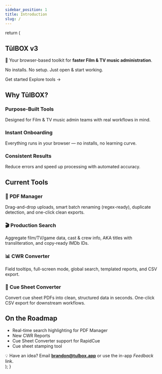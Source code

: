 ```yaml
---
sidebar_position: 1
title: Introduction
slug: /
---
```



  return (
    <main>
      <section className={styles.hero} role="banner">
        <div className={styles.heroInner}>
          <h1 className={styles.title}>TūlBOX v3</h1>
          <p className={styles.tagline}>
            🚀 Your browser-based toolkit for <strong>faster Film & TV music administration</strong>.
          </p>
          <p className={styles.sub}>No installs. No setup. Just open &amp; start working.</p>
          <div className={styles.heroCta}>
            <Link className={styles.ctaButton} to="https://tulbox.app">Get started</Link>
            <Link className={styles.ctaLink} to="/pdf-manager/overview">Explore tools →</Link>
          </div>
        </div>
      </section>
      <section className={styles.section}>
        <h2 className={styles.h2}>Why TūlBOX?</h2>
        <div className={styles.grid3}>
          <article className={styles.card}>
            <h3 className={styles.h3}>Purpose-Built Tools</h3>
            <p>Designed for Film &amp; TV music admin teams with real workflows in mind.</p>
          </article>
          <article className={styles.card}>
            <h3 className={styles.h3}>Instant Onboarding</h3>
            <p>Everything runs in your browser — no installs, no learning curve.</p>
          </article>
          <article className={styles.card}>
            <h3 className={styles.h3}>Consistent Results</h3>
            <p>Reduce errors and speed up processing with automated accuracy.</p>
          </article>
        </div>
      </section>
      <section className={styles.section}>
        <h2 className={styles.h2}>Current Tools</h2>
        <div className={styles.grid3}>
          <article className={styles.card}>
            <h3 className={styles.h3}>📂 PDF Manager</h3>
            <p>Drag-and-drop uploads, smart batch renaming (regex-ready), duplicate detection, and one-click clean exports.</p>
          </article>
          <article className={styles.card}>
            <h3 className={styles.h3}>🎬 Production Search</h3>
            <p>Aggregate film/TV/game data, cast &amp; crew info, AKA titles with transliteration, and copy-ready IMDb IDs.</p>
          </article>
          <article className={styles.card}>
            <h3 className={styles.h3}>📊 CWR Converter</h3>
            <p>Field tooltips, full-screen mode, global search, templated reports, and CSV export.</p>
          </article>
          <article className={styles.card}>
          <h3 className={styles.h3}>🎼 Cue Sheet Converter</h3>
          <p>
            Convert cue sheet PDFs into clean, structured data in seconds.
            One-click CSV export for downstream workflows.
          </p>
        </article>
        </div>
      </section>
      <section className={styles.section}>
        <h2 className={styles.h2}>On the Roadmap</h2>
        <ul className={styles.list}>
          <li>Real-time search highlighting for PDF Manager</li>
          <li>New CWR Reports</li>
          <li>Cue Sheet Converter support for RapidCue</li>
          <li>Cue sheet stamping tool</li>
        </ul>
        <div className={styles.ctaBox}>
          💡 Have an idea? Email <strong>brandon@tulbox.app</strong> or use the in-app <em>Feedback</em> link.
        </div>
      </section>
    </main>
  );
}
